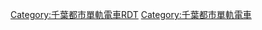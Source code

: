 {{Routemap|inline=<includeonly>yes</includeonly>|collapse=yes|title=千葉都市單軌電車1號線|title-bg=white|title-color=black|map=
\\hSTRq\hBHFq!~HUBa\hSTRq~~ ~~←[[東日本旅客鐵道|JR東]]：[[京葉線]]→
\hSTR+l\hKBHFeq!~HUBe~~0.0~~CM01 '''[[千葉港站|千葉港]]'''
hBHF~~0.7~~CM02 '''[[市役所前站 (千葉縣)|市役所前]]'''
\\hKRZho\hBHFq!~HUBa\hSTRq~~ ~~[[京成電鐵|京成]]：[[千葉線]]/[[京成千葉站|京成千葉]]
\\hSTR\!~HUBtl-2\KBHFaq!~HUBlg-L~~ ~~JR東：[[中央·總武緩行線|總武線（各站停車）]]→
\\hKRZ!~HUBrg\ABZq+l!~HUBtg-1\BHFq!~HUBrf-L~~ ~~JR東：←[[外房線]]/[[總武快速線|總武線（快速）]]→
\hBHF!~HUBe\STR~~1.5~~CM03 '''[[千葉站|千葉]]'''
\\hABZgl\KRZh\hSTR+r!~POINTERg@fq~~ ~~[[千葉都市單軌電車2號線|2號線]]
\\hSTR\STR!~POINTERg@fq\STR~~ ~~↓JR東：[[總武本線]]
\\hSTR\LSTR\KHSTe~~ ~~[[千城台站|千城台]]
hBHF~~2.0~~CM16 '''[[榮町站 (千葉縣)|榮町]]'''
hBHF~~2.5~~CM17 '''[[葭川公園站|葭川公園]]'''
hKBHFe~~3.2~~CM18 '''[[縣廳前車站 (千葉縣)|縣廳前]]'''
|bottom={{navbar|千葉都市單軌電車RDT/1}}
}}<noinclude>{{rdt intro|[[千葉都市單軌電車1號線]]}}
[[Category:千葉都市單軌電車RDT]]
[[Category:千葉都市單軌電車]]

</noinclude>